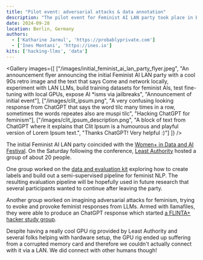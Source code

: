 ```yaml
---
title: "Pilot event: adversarial attacks & data annotation"
description: "The pilot event for Feminist AI LAN party took place in Berlin in September 2024."
date: 2024-09-28
location: Berlin, Germany
authors:
  - ['Katharine Jarmul', 'https://probablyprivate.com']
  - ['Ines Montani', 'https://ines.io']
kits: ['hacking-llms', 'data']
---
```



<Gallery images={[
  ["/images/initial_feminist_ai_lan_party_flyer.jpeg", "An announcement flyer announcing the initial Feminist AI LAN party with a cool 90s retro image and the text that says Come and network locally, experiment with LAN LLMs, build training datasets for feminist AIs, test fine-tuning with local GPUs, expose AI *isms via jailbreaks", "Announcement of initial event"],
  ["/images/clit_ipsum.png", "A very confusing looking response from ChatGPT that says the word tilc many times in a row, sometimes the words repeates also are muspi tilc", "Hacking ChatGPT for feminism"],
  ["/images/clit_ipsum_description.png", "A block of text from ChatGPT where it explains that Clit Ipsum is a humourous and playful version of Lorem Ipsum text.", "Thanks ChatGPT! Very helpful :)"]
]} />


The initial Feminist AI LAN party coincided with the [Women+ in Data and AI Festival](https://women-in-data-ai.tech/). On the Saturday following the conference, [Least Authority](https://leastauthority.com/) hosted a group of about 20 people.

One group worked on the [data and evaluation kit](/kits/data) exploring how to create labels and build out a semi-supervised pipeline for feminist NLP. The resulting evaluation pipeline will be hopefully used in future research that several participants wanted to continue after leaving the party.

Another group worked on imagining adversarial attacks for feminism, trying to evoke and provoke feminist responses from LLMs. Armed with llamafiles, they were able to produce an ChatGPT response which started [a FLINTA+ hacker study group](https://clitipsum.com).

Despite having a really cool GPU rig provided by Least Authority and several folks helping with hardware setup, the GPU rig ended up suffering from a corrupted memory card and therefore we couldn't actually connect with it via a LAN. We did connect with other humans though!
